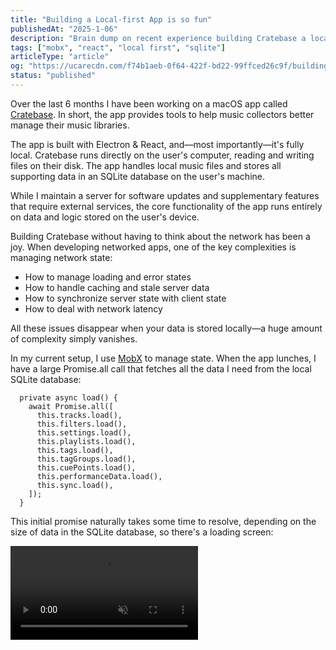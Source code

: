```yaml
---
title: "Building a Local-first App is so fun"
publishedAt: "2025-1-06"
description: "Brain dump on recent experience building Cratebase a local macOS app"
tags: ["mobx", "react", "local first", "sqlite"]
articleType: "article"
og: "https://ucarecdn.com/f74b1aeb-0f64-422f-bd22-99ffced26c9f/buildingalocalfirstappissofun.png"
status: "published"
---
```


Over the last 6 months I have been working on a macOS app called [Cratebase](https://www.cratebase.app/). In short, the app provides tools to help music collectors better manage their music libraries.

The app is built with Electron & React, and—most importantly—it's fully local. Cratebase runs directly on the user's computer, reading and writing files on their disk. The app handles local music files and stores all supporting data in an SQLite database on the user's machine.

While I maintain a server for software updates and supplementary features that require external services, the core functionality of the app runs entirely on data and logic stored on the user's device.

Building Cratebase without having to think about the network has been a joy. When developing networked apps, one of the key complexities is managing network state:

- How to manage loading and error states
- How to handle caching and stale server data
- How to synchronize server state with client state
- How to deal with network latency

All these issues disappear when your data is stored locally—a huge amount of complexity simply vanishes.

In my current setup, I use [MobX](https://mobx.js.org/README.html) to manage state. When the app lunches, I have a large Promise.all call that fetches all the data I need from the local SQLite database:

```tsx
  private async load() {
    await Promise.all([
      this.tracks.load(),
      this.filters.load(),
      this.settings.load(),
      this.playlists.load(),
      this.tags.load(),
      this.tagGroups.load(),
      this.cuePoints.load(),
      this.performanceData.load(),
      this.sync.load(),
    ]);
  }

```

This initial promise naturally takes some time to resolve, depending on the size of data in the SQLite database, so there's a loading screen: 

<video controls muted src="/articles/local-first-app/loader-demo.mp4" className="m-0 rounded" />


This example loads a database with over 3,500 tracks. On my M1 Max MacBook Pro it takes about 2 seconds to fetch all the data.

After this first load, MobX takes over and handles all state changes synchronously. This means there are virtually no delays when users perform actions like updates, deletions, or creations—no waiting for server requests to complete.


Not having to deal with the network has made working on Cratebase both fun and straightforward. Plus, since Cratebase is a desktop app, I don't have to worry about the complex & convoluted challenges I'd face with a web app—things like React Server Components, hydration, and bundle sizes.

I can focus entirely on the core features of the app and ship faster. That's why I'm excited about new services like [Zero](https://zero.rocicorp.dev/), [Electric SQL](https://electric-sql.com/) & [LiveStore](https://github.com/livestorejs), which bring all the benefits of local-first apps to web apps—really exciting times ahead.

If you're a DJ, check out [Cratebase](https://www.cratebase.app/). I'll be writing much more about what I learned while building the app and working with Electron in general.

Until next time.